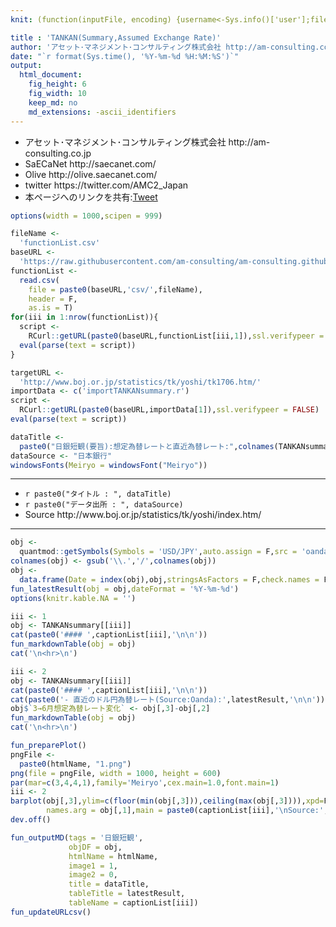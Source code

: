 ```yaml
---
knit: (function(inputFile, encoding) {username<-Sys.info()['user'];fileName<-'defaultPath.csv';pathToFile <-paste0('C:/Users/', username,'/Desktop/pathToCSV/');setwd(pathToFile);buf0<-read.csv(fileName,header = F,skip = 0,stringsAsFactor = F,check.names = F,fileEncoding = 'utf-8');timeStamp<-format(Sys.time(),'%Y%m%d%H%M%S');htmlName<-'TANKANsummary';rmarkdown::render(inputFile, encoding = encoding, output_file = paste0('C:/Users/',username,buf0[2,1],'charts/','am-consulting.co.jp-',htmlName,'.html')) })

title : 'TANKAN(Summary,Assumed Exchange Rate)'
author: 'アセット･マネジメント･コンサルティング株式会社 http://am-consulting.co.jp'
date: "`r format(Sys.time(), '%Y-%m-%d %H:%M:%S')`"
output: 
  html_document:
    fig_height: 6
    fig_width: 10
    keep_md: no
    md_extensions: -ascii_identifiers 
---
```

<link href="http://knowledgevault.saecanet.com/components/rmarkdown-html.css" rel="stylesheet">
<script src="http://knowledgevault.saecanet.com/components/JavascriptCode.js"></script>
<style>.main-container {max-width : 1000px;}</style>

- アセット･マネジメント･コンサルティング株式会社 http://am-consulting.co.jp
- SaECaNet http://saecanet.com/
- Olive http://olive.saecanet.com/
- twitter https://twitter.com/AMC2_Japan
- 本ページへのリンクを共有:<a href="https://twitter.com/share" class="twitter-share-button" data-via="AMC2_Japan" data-size="large">Tweet</a> <script>!function(d,s,id){var js,fjs=d.getElementsByTagName(s)[0],p=/^http:/.test(d.location)?'http':'https';if(!d.getElementById(id)){js=d.createElement(s);js.id=id;js.src=p+'://platform.twitter.com/widgets.js';fjs.parentNode.insertBefore(js,fjs);}}(document, 'script', 'twitter-wjs');</script>

```r
options(width = 1000,scipen = 999)
```

```r
fileName <- 
  'functionList.csv'
baseURL <- 
  'https://raw.githubusercontent.com/am-consulting/am-consulting.github.io/master/'
functionList <- 
  read.csv(
    file = paste0(baseURL,'csv/',fileName),
    header = F,
    as.is = T)
for(iii in 1:nrow(functionList)){
  script <- 
    RCurl::getURL(paste0(baseURL,functionList[iii,1]),ssl.verifypeer = F)
  eval(parse(text = script))
}
```

```r
targetURL <-
  'http://www.boj.or.jp/statistics/tk/yoshi/tk1706.htm/'
importData <- c('importTANKANsummary.r')
script <-
  RCurl::getURL(paste0(baseURL,importData[1]),ssl.verifypeer = FALSE)
eval(parse(text = script))
```

```r
dataTitle <- 
  paste0("日銀短観(要旨):想定為替レートと直近為替レート:",colnames(TANKANsummary[[2]])[3])
dataSource <- "日本銀行"
windowsFonts(Meiryo = windowsFont("Meiryo"))
```

***

- `r paste0("タイトル : ", dataTitle)`
- `r paste0("データ出所 : ", dataSource)`
- Source http://www.boj.or.jp/statistics/tk/yoshi/index.htm/

***

```r
obj <- 
  quantmod::getSymbols(Symbols = 'USD/JPY',auto.assign = F,src = 'oanda')
colnames(obj) <- gsub('\\.','/',colnames(obj))
obj <-
  data.frame(Date = index(obj),obj,stringsAsFactors = F,check.names = F,row.names = NULL)
fun_latestResult(obj = obj,dateFormat = '%Y-%m-%d')
options(knitr.kable.NA = '')
```

```r
iii <- 1
obj <- TANKANsummary[[iii]]
cat(paste0('#### ',captionList[iii],'\n\n'))
fun_markdownTable(obj = obj)
cat('\n<hr>\n')
```

```r
iii <- 2
obj <- TANKANsummary[[iii]]
cat(paste0('#### ',captionList[iii],'\n\n'))
cat(paste0('- 直近のドル円為替レート(Source:Oanda):',latestResult,'\n\n'))
obj$`3→6月想定為替レート変化` <- obj[,3]-obj[,2]
fun_markdownTable(obj = obj)
cat('\n<hr>\n')
```

```r
fun_preparePlot()
pngFile <-
  paste0(htmlName, "1.png")
png(file = pngFile, width = 1000, height = 600)
par(mar=c(3,4,4,1),family='Meiryo',cex.main=1.0,font.main=1)
iii <- 2
barplot(obj[,3],ylim=c(floor(min(obj[,3])),ceiling(max(obj[,3]))),xpd=F,col='#4169e1',
        names.arg = obj[,1],main = paste0(captionList[iii],'\nSource:',dataSource,'\n',latestResult))
dev.off()
```

```r
fun_outputMD(tags = '日銀短観',
             objDF = obj,
             htmlName = htmlName,
             image1 = 1,
             image2 = 0,
             title = dataTitle,
             tableTitle = latestResult,
             tableName = captionList[iii])
fun_updateURLcsv()
```

<script>MakeNegative();</script>
<script>
  (function(i,s,o,g,r,a,m){i['GoogleAnalyticsObject']=r;i[r]=i[r]||function(){
  (i[r].q=i[r].q||[]).push(arguments)},i[r].l=1*new Date();a=s.createElement(o),
  m=s.getElementsByTagName(o)[0];a.async=1;a.src=g;m.parentNode.insertBefore(a,m)
  })(window,document,'script','https://www.google-analytics.com/analytics.js','ga');

  ga('create', 'UA-3077339-5', 'auto');
  ga('send', 'pageview');

</script>
